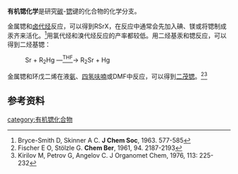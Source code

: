 '''有机锶化学'''是研究[[碳|碳]]-[[锶|锶]]键的化合物的化学分支。

金属锶和[[卤代烃|卤代烃]]反应，可以得到RSrX，在反应中通常会先加入碘、镁或将锶制成汞齐来活化。<ref>Bryce-Smith D, Skinner A C. '''J Chem Soc''', 1963. 577-585</ref>用氯代烃和溴代烃反应的产率都较低。用二烃基汞和锶反应，可以得到二烃基锶：
: Sr + R<sub>2</sub>Hg —<u><sup>THF</sup></u>→ R<sub>2</sub>Sr + Hg

金属锶和环戊二烯在液[[氨|氨]]、[[四氢呋喃|四氢呋喃]]或DMF中反应，可以得到[[二茂锶|二茂锶]]。<ref>Fischer E O, Stölzle G. '''Chem Ber''', 1961, 94. 2187-2193</ref><ref>Kirilov M, Petrov G, Angelov C. J Organomet Chem, 1976, 113: 225-232</ref>


==参考资料==
{{reflist}}

{{含碳化合物}}

[[category:有机锶化合物|category:有机锶化合物]]